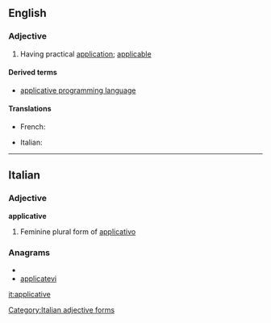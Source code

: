 ==English==

===Adjective===
{{en-adj}}

# Having practical [[application]]; [[applicable]]

====Derived terms====
* [[applicative programming language]]

====Translations====
{{trans-top}}
* French: {{t|fr|applicatif}}
{{trans-mid}}
* Italian: {{t-|it|applicativo}}
{{trans-bottom}}

----

==Italian==

===Adjective===
'''applicative''' {{f}}

# Feminine plural form of [[applicativo]]

===Anagrams===
* {{alphagram|aaceiilpptv}}
* [[applicatevi#Italian|applicatevi]]

[[Category:Italian adjective forms]]

[[it:applicative]]